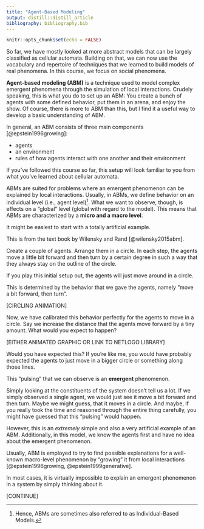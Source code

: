 ```yaml
---
title: "Agent-Based Modeling"
output: distill::distill_article
bibliography: bibliography.bib
---
```


```r
knitr::opts_chunk$set(echo = FALSE)
```


So far, we have mostly looked at more abstract models that can be largely classified as cellular automata.
Building on that, we can now use the vocabulary and repertoire of techniques that we learned to build models of real phenomena.
In this course, we focus on social phenomena.

**Agent-based modeling (ABM)** is a technique used to model complex emergent phenomena through the simulation of local interactions.
Crudely speaking, this is what you do to set up an ABM:
You create a bunch of agents with some defined behavior, put them in an arena, and enjoy the show.
Of course, there is more to ABM than this, but I find it a useful way to develop a basic understanding of ABM.

In general, an ABM consists of three main components [@epstein1996growing]:

* agents
* an environment
* rules of how agents interact with one another and their environment

If you've followed this course so far, this setup will look familiar to you from what you've learned about cellular automata.

ABMs are suited for problems where an emergent phenomenon can be explained by local interactions.
Usually, in ABMs, we define behavior on an individual level (i.e., agent level)^[Hence, ABMs are sometimes also referred to as Individual-Based Models.].
What we want to observe, though, is effects on a "global" level (global with regard to the model).
This means that ABMs are characterized by a **micro and a macro level**.

It might be easiest to start with a totally artificial example.

This is from the text book by Wilensky and Rand [@wilensky2015abm].

Create a couple of agents.
Arrange them in a circle.
In each step, the agents move a little bit forward and then turn by a certain degree in such a way that they always stay on the outline of the circle.

If you play this initial setup out, the agents will just move around in a circle.

This is determined by the behavior that we gave the agents, namely "move a bit forward, then turn".

[CIRCLING ANIMATION]

Now, we have calibrated this behavior perfectly for the agents to move in a circle.
Say we increase the distance that the agents move forward by a tiny amount.
What would you expect to happen?

[EITHER ANIMATED GRAPHIC OR LINK TO NETLOGO LIBRARY]

Would you have expected this?
If you're like me, you would have probably expected the agents to just move in a bigger circle or something along those lines.

This "pulsing" that we can observe is an **emergent** phenomenon.

Simply looking at the constituents of the system doesn't tell us a lot.
If we simply observed a single agent, we would just see it move a bit forward and then turn.
Maybe we might guess, that it moves in a circle.
And maybe, if you really took the time and reasoned through the entire thing carefully, you might have guessed that this "pulsing" would happen.

However, this is an *extremely* simple and also a very artificial example of an ABM.
Additionally, in this model, we know the agents first and have no idea about the emergent phenomenon.

Usually, ABM is employed to try to find possible explanations for a well-known macro-level phenomenon by "growing" it from local interactions [@epstein1996growing, @epstein1999generative].

In most cases, it is virtually impossible to explain an emergent phenomenon in a system by simply thinking about it.

[CONTINUE]















